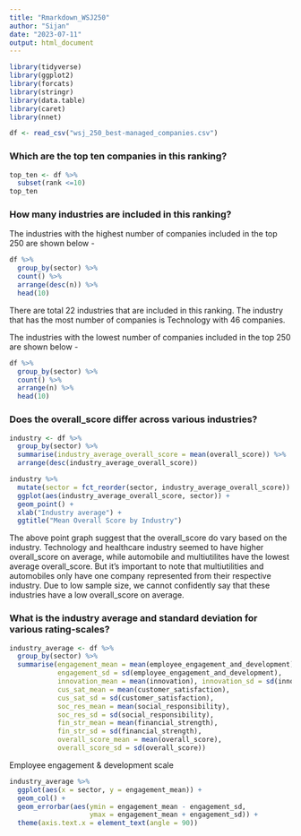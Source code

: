 ```yaml
---
title: "Rmarkdown_WSJ250"
author: "Sijan"
date: "2023-07-11"
output: html_document
---
```


```r
library(tidyverse)
library(ggplot2)
library(forcats)
library(stringr)
library(data.table)
library(caret)
library(nnet)
```


```r
df <- read_csv("wsj_250_best-managed_companies.csv")
```

### Which are the top ten companies in this ranking?
```r
top_ten <- df %>% 
  subset(rank <=10)
top_ten
```

### How many industries are included in this ranking?

The industries with the highest number of companies included in the top 250 are shown below - 
```r
df %>% 
  group_by(sector) %>% 
  count() %>% 
  arrange(desc(n)) %>% 
  head(10)
```
There are total 22 industries that are included in this ranking. The industry that has the most number of companies is Technology with 46 companies.

The industries with the lowest number of companies included in the top 250 are shown below - 
```r
df %>% 
  group_by(sector) %>% 
  count() %>% 
  arrange(n) %>% 
  head(10)
```
### Does the overall_score differ across various industries?
```r
industry <- df %>% 
  group_by(sector) %>% 
  summarise(industry_average_overall_score = mean(overall_score)) %>% 
  arrange(desc(industry_average_overall_score))

industry %>% 
  mutate(sector = fct_reorder(sector, industry_average_overall_score)) %>% 
  ggplot(aes(industry_average_overall_score, sector)) +
  geom_point() +
  xlab("Industry average") +
  ggtitle("Mean Overall Score by Industry")
```

The above point graph suggest that the overall_score do vary based on the industry. Technology and healthcare industry seemed to have higher overall_score on average, while automobile and multiutilites have the lowest average overall_score. But it's important to note that multiutilities and automobiles only have one company represented from their respective industry. Due to low sample size, we cannot confidently say that these industries have a low overall_score on average.

### What is the industry average and standard deviation for various rating-scales?

```r
industry_average <- df %>% 
  group_by(sector) %>% 
  summarise(engagement_mean = mean(employee_engagement_and_development), 
            engagement_sd = sd(employee_engagement_and_development),
            innovation_mean = mean(innovation), innovation_sd = sd(innovation),
            cus_sat_mean = mean(customer_satisfaction),
            cus_sat_sd = sd(customer_satisfaction),
            soc_res_mean = mean(social_responsibility),
            soc_res_sd = sd(social_responsibility),
            fin_str_mean = mean(financial_strength),
            fin_str_sd = sd(financial_strength),
            overall_score_mean = mean(overall_score),
            overall_score_sd = sd(overall_score))
```

Employee engagement & development scale
```r
industry_average %>% 
  ggplot(aes(x = sector, y = engagement_mean)) +
  geom_col() +
  geom_errorbar(aes(ymin = engagement_mean - engagement_sd,
                    ymax = engagement_mean + engagement_sd)) +
  theme(axis.text.x = element_text(angle = 90))
```


